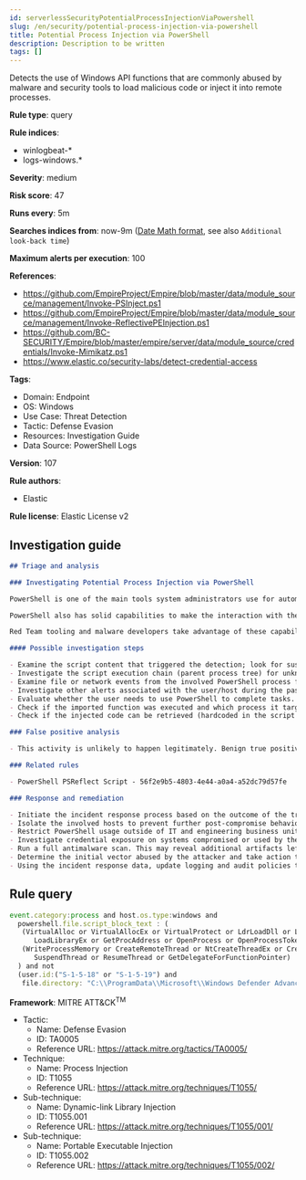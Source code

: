 ```yaml
---
id: serverlessSecurityPotentialProcessInjectionViaPowershell
slug: /en/security/potential-process-injection-via-powershell
title: Potential Process Injection via PowerShell
description: Description to be written
tags: []
---
```


<div id="potential-process-injection-via-powershell"></div>

Detects the use of Windows API functions that are commonly abused by malware and security tools to load malicious code or inject it into remote processes.

**Rule type**: query

**Rule indices**: 

* winlogbeat-*
* logs-windows.*

**Severity**: medium

**Risk score**: 47

**Runs every**: 5m

**Searches indices from**: now-9m ([Date Math format](((ref))/common-options.html#date-math), see also <DocLink id="serverlessSecurityRulesUiCreate" section="set-the-rules-schedule">`Additional look-back time`</DocLink>)

**Maximum alerts per execution**: 100

**References**: 

* https://github.com/EmpireProject/Empire/blob/master/data/module_source/management/Invoke-PSInject.ps1
* https://github.com/EmpireProject/Empire/blob/master/data/module_source/management/Invoke-ReflectivePEInjection.ps1
* https://github.com/BC-SECURITY/Empire/blob/master/empire/server/data/module_source/credentials/Invoke-Mimikatz.ps1
* https://www.elastic.co/security-labs/detect-credential-access

**Tags**: 

* Domain: Endpoint
* OS: Windows
* Use Case: Threat Detection
* Tactic: Defense Evasion
* Resources: Investigation Guide
* Data Source: PowerShell Logs

**Version**: 107

**Rule authors**: 

* Elastic

**Rule license**: Elastic License v2

## Investigation guide

```markdown
## Triage and analysis

### Investigating Potential Process Injection via PowerShell

PowerShell is one of the main tools system administrators use for automation, report routines, and other tasks. This makes it available for use in various environments, and creates an attractive way for attackers to execute code.

PowerShell also has solid capabilities to make the interaction with the Win32 API in an uncomplicated and reliable way, like the execution of inline C# code, PSReflect, Get-ProcAddress, etc.

Red Team tooling and malware developers take advantage of these capabilities to develop stagers and loaders that inject payloads directly into the memory without touching the disk to circumvent file-based security protections.

#### Possible investigation steps

- Examine the script content that triggered the detection; look for suspicious DLL imports, collection or exfiltration capabilities, suspicious functions, encoded or compressed data, and other potentially malicious characteristics.
- Investigate the script execution chain (parent process tree) for unknown processes. Examine their executable files for prevalence, whether they are located in expected locations, and if they are signed with valid digital signatures.
- Examine file or network events from the involved PowerShell process for suspicious behavior.
- Investigate other alerts associated with the user/host during the past 48 hours.
- Evaluate whether the user needs to use PowerShell to complete tasks.
- Check if the imported function was executed and which process it targeted.
- Check if the injected code can be retrieved (hardcoded in the script or on command line logs).

### False positive analysis

- This activity is unlikely to happen legitimately. Benign true positives (B-TPs) can be added as exceptions if necessary.

### Related rules

- PowerShell PSReflect Script - 56f2e9b5-4803-4e44-a0a4-a52dc79d57fe

### Response and remediation

- Initiate the incident response process based on the outcome of the triage.
- Isolate the involved hosts to prevent further post-compromise behavior.
- Restrict PowerShell usage outside of IT and engineering business units using GPOs, AppLocker, Intune, or similar software.
- Investigate credential exposure on systems compromised or used by the attacker to ensure all compromised accounts are identified. Reset passwords for these accounts and other potentially compromised credentials, such as email, business systems, and web services.
- Run a full antimalware scan. This may reveal additional artifacts left in the system, persistence mechanisms, and malware components.
- Determine the initial vector abused by the attacker and take action to prevent reinfection through the same vector.
- Using the incident response data, update logging and audit policies to improve the mean time to detect (MTTD) and the mean time to respond (MTTR).
```

## Rule query

```js
event.category:process and host.os.type:windows and
  powershell.file.script_block_text : (
   (VirtualAlloc or VirtualAllocEx or VirtualProtect or LdrLoadDll or LoadLibrary or LoadLibraryA or
      LoadLibraryEx or GetProcAddress or OpenProcess or OpenProcessToken or AdjustTokenPrivileges) and
   (WriteProcessMemory or CreateRemoteThread or NtCreateThreadEx or CreateThread or QueueUserAPC or
      SuspendThread or ResumeThread or GetDelegateForFunctionPointer)
  ) and not 
  (user.id:("S-1-5-18" or "S-1-5-19") and
   file.directory: "C:\\ProgramData\\Microsoft\\Windows Defender Advanced Threat Protection\\SenseCM")

```

**Framework**: MITRE ATT&CK<sup>TM</sup>

* Tactic:
    * Name: Defense Evasion
    * ID: TA0005
    * Reference URL: https://attack.mitre.org/tactics/TA0005/
* Technique:
    * Name: Process Injection
    * ID: T1055
    * Reference URL: https://attack.mitre.org/techniques/T1055/
* Sub-technique:
    * Name: Dynamic-link Library Injection
    * ID: T1055.001
    * Reference URL: https://attack.mitre.org/techniques/T1055/001/
* Sub-technique:
    * Name: Portable Executable Injection
    * ID: T1055.002
    * Reference URL: https://attack.mitre.org/techniques/T1055/002/

